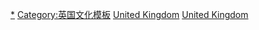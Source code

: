 [[Category:英國體育|*]]
[[Category:英国文化模板|Category:英国文化模板]]
[[Category:各国体育模板|United Kingdom]]
[[Category:欧洲体育模板|United Kingdom]]